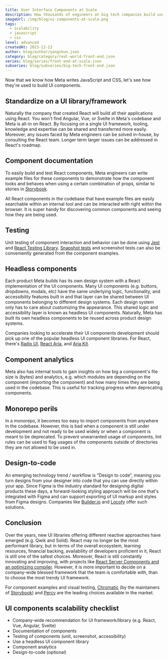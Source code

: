 ```yaml
---
title: User Interface Components at Scale
description: How thousands of engineers at big tech companies build user interface components.
imageUrl: /img/blog/ui-components-at-scale.png
tags:
  - scalability
  - javascript
  - css
level: advanced
createdAt: 2023-12-23
author: blog/author/yangshun.json
category: blog/category/real-world-front-end.json
series: blog/series/front-end-at-scale.json
subseries: blog/subseries/big-tech-front-end.json
---
```


Now that we know how Meta writes JavaScript and CSS, let's see how they're used to build UI components.

## Standardize on a UI library/framework

Naturally the company that created React will build all their applications using React. You won't find Angular, Vue, or Svelte in Meta's codebase and Meta is all-in on React. By focusing on a single UI framework, tooling, knowledge and expertise can be shared and transferred more easily. Moreover, any issues faced by Meta engineers can be solved in-house, by consulting the React team. Longer term larger issues can be addressed in React's roadmap.

## Component documentation

To easily build and test React components, Meta engineers can write example files for these components to demonstrate how the component looks and behaves when using a certain combination of props, similar to stories in [Storybook](https://storybook.js.org/).

All React components in the codebase that have example files are easily searchable within an internal tool and can be interacted with right within the browser. It is super handy for discovering common components and seeing how they are being used.

## Testing

Unit testing of component interaction and behavior can be done using [Jest](https://jestjs.io/) and [React Testing Library](https://testing-library.com/docs/react-testing-library/intro/). [Snapshot tests](https://jestjs.io/docs/snapshot-testing) and screenshot tests can also be conveniently generated from the component examples.

## Headless components

Each product Meta builds has its own design system with a React implementation of the UI components. Many UI components (e.g. buttons, dropdowns, modals, etc) have the same underlying logic, functionality, and accessibility features built in and that layer can be shared between UI components belonging to different design systems. Each design system only has to care about customizing the appearance. This shared logic and accessibility layer is known as headless UI components. Naturally, Meta has built its own headless components to be reused across product design systems.

Companies looking to accelerate their UI components development should pick up one of the popular headless UI component libraries. For React, there's [Radix UI](https://www.radix-ui.com/), [React Aria](https://react-spectrum.adobe.com/react-aria/), and [Aria Kit](https://ariakit.org/).

## Component analytics

Meta also has internal tools to gain insights on how big a component's file size is (bytes) and analytics, e.g. which modules are depending on the component (importing the component) and how many times they are being used in the codebase. This is useful for tracking progress when deprecating components.

## Monorepo perils

In a monorepo, it becomes too easy to import components from anywhere in the codebase. However, this is bad when a component is still under development and not ready to be used widely or when a component is meant to be deprecated. To prevent unwarranted usage of components, lint rules can be used to flag usages of the components outside of directories they are not allowed to be used in.

## Design-to-code

An emerging technology trend / workflow is “Design to code”, meaning you turn designs from your designer into code that you can use directly within your app. Since Figma is the industry standard for designing digital products these days, a forward-looking styling approach will be one that's integrated with Figma and can support exporting of UI markup and styles from Figma designs. Companies like [Builder.io](https://www.builder.io/m/design-to-code) and [Locofy](https://www.locofy.ai/) offer such solutions.

## Conclusion

Over the years, new UI libraries offering different reactive approaches have emerged (e.g. Qwik and Solid). React may no longer be the most performant library, but in terms of the overall ecosystem, learning resources, financial backing, availability of developers proficient in it, React is still one of the safest choices. Moreover, React is still constantly innovating and improving, with projects like [React Server Components and an optimizing compiler](https://react.dev/blog/2023/03/22/react-labs-what-we-have-been-working-on-march-2023). However, it is more important to decide on a company-wide blessed framework that the team is comfortable with, than to choose the most trendy UI framework.

For component examples and visual testing, [Chromatic](https://www.chromatic.com/) (by the maintainers of [Storybook](https://storybook.js.org/)) and [Percy](https://percy.io/) are the leading choices available in the market.

## UI components scalability checklist

- Company-wide recommendation for UI framework/library (e.g. React, Vue, Angular, Svelte)
- Documentation of components
- Testing of components (unit, screenshot, accessibility)
- Use a headless UI component library
- Component analytics
- Design-to-code (optional)
